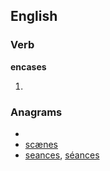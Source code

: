 
==English==

===Verb===
'''encases'''

# {{third-person singular of|[[encase]]}}

===Anagrams===
* {{alphagram|aceenss}}
* [[scænes#English|scænes]]
* [[seances#English|seances]], [[séances#English|séances]]